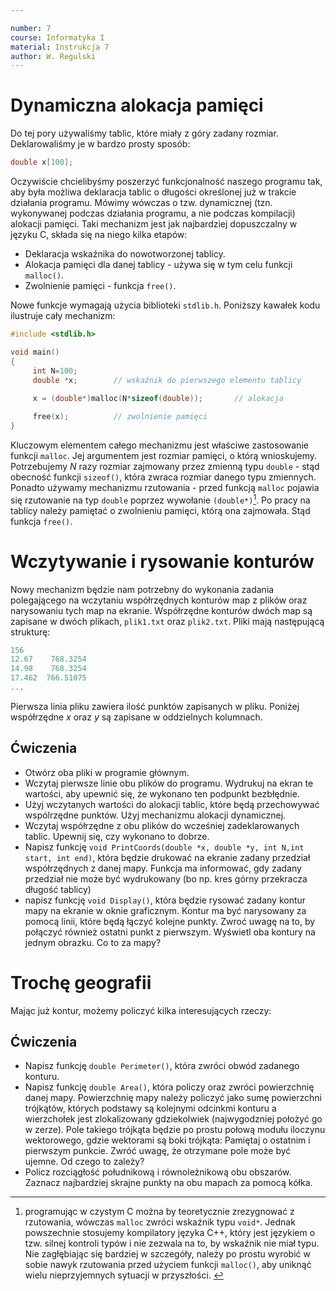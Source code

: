 ```yaml
---

number: 7
course: Informatyka I
material: Instrukcja 7
author: W. Regulski
---
```



# Dynamiczna alokacja pamięci
Do tej pory używaliśmy tablic, które miały z góry zadany rozmiar. Deklarowaliśmy je w bardzo prosty sposób:
```c++
double x[100];
```

Oczywiście chcielibyśmy poszerzyć funkcjonalność naszego programu tak, aby była możliwa deklaracja  tablic o długości określonej już w trakcie działania programu. Mówimy wówczas o tzw. dynamicznej (tzn. wykonywanej podczas działania programu, a nie podczas kompilacji) alokacji pamięci. Taki mechanizm jest jak najbardziej dopuszczalny w języku C, składa się na niego kilka etapów:

- Deklaracja wskaźnika do nowotworzonej tablicy.
- Alokacja pamięci dla danej tablicy - używa się w tym celu funkcji `malloc()`.
- Zwolnienie pamięci - funkcja `free()`.

Nowe funkcje wymagają użycia biblioteki `stdlib.h`.
Poniższy kawałek kodu ilustruje cały mechanizm:

```c++
#include <stdlib.h>

void main()
{
     int N=100;
     double *x;        // wskaźnik do pierwszego elementu tablicy
     
     x = (double*)malloc(N*sizeof(double));       // alokacja

     free(x);          // zwolnienie pamięci
}
```

Kluczowym elementem całego mechanizmu jest właściwe zastosowanie funkcji `malloc`. Jej argumentem jest rozmiar pamięci, o którą wnioskujemy. Potrzebujemy $N$ razy rozmiar zajmowany przez zmienną typu `double` - stąd obecność funkcji `sizeof()`, która zwraca rozmiar danego typu zmiennych. Ponadto używamy mechanizmu rzutowania - przed funkcją `malloc` pojawia się rzutowanie na typ `double` poprzez wywołanie `(double*)`^[programując w czystym C można by teoretycznie zrezygnować z rzutowania, wówczas `malloc` zwróci wskaźnik typu `void*`. Jednak powszechnie stosujemy kompilatory języka C++, który jest językiem o tzw. silnej kontroli typów i nie zezwala na to, by wskaźnik nie miał typu. Nie zagłębiając się bardziej w szczegóły, należy po prostu wyrobić w sobie nawyk rzutowania przed użyciem funkcji `malloc()`, aby uniknąć wielu nieprzyjemnych sytuacji w przyszłości. ]. Po pracy na tablicy należy pamiętać o zwolnieniu pamięci, którą ona zajmowała. Stąd funkcja `free()`.


# Wczytywanie i rysowanie konturów

Nowy mechanizm będzie nam potrzebny do wykonania zadania polegającego na wczytaniu współrzędnych konturów map z plików oraz narysowaniu tych map na ekranie. Współrzędne konturów dwóch map są zapisane w dwóch plikach, `plik1.txt` oraz `plik2.txt`. Pliki mają następującą strukturę:
```c++
156
12.67	 768.3254
14.98	 768.3254
17.462	766.51075
...
```
Pierwsza linia pliku zawiera ilość punktów zapisanych w pliku. Poniżej współrzędne $x$ oraz $y$ są zapisane w oddzielnych kolumnach. 


## Ćwiczenia
- Otwórz oba pliki w programie głównym.
- Wczytaj pierwsze linie obu plików do programu. Wydrukuj na ekran te wartości, aby upewnić się, że wykonano ten podpunkt bezbłędnie.
- Użyj wczytanych wartości do alokacji tablic, które będą przechowywać wspólrzędne punktów. Użyj mechanizmu alokacji dynamicznej.
- Wczytaj współrzędne z obu plików do wcześniej zadeklarowanych tablic. Upewnij się, czy wykonano to dobrze.
- Napisz funkcję `void PrintCoords(double *x, double *y, int N,int start, int end)`, która będzie drukować na ekranie zadany przedział współrzędnych z danej mapy. Funkcja ma informować, gdy zadany przedział nie może być wydrukowany (bo np. kres górny przekracza długość tablicy)
- napisz funkcję `void Display()`, która będzie rysować zadany kontur mapy na ekranie w oknie graficznym. Kontur ma być narysowany za pomocą linii, które będą łączyć kolejne punkty. Zwroć uwagę na to, by połączyć również ostatni punkt z pierwszym. Wyświetl oba kontury na jednym obrazku. Co to za mapy?


# Trochę geografii

Mając już kontur, możemy policzyć kilka interesujących rzeczy:


## Ćwiczenia
- Napisz funkcję `double Perimeter()`, która zwróci obwód zadanego konturu.
- Napisz funkcję `double Area()`, która policzy oraz zwróci powierzchnię danej mapy. Powierzchnię mapy należy policzyć jako sumę powierzchni trójkątów, których podstawy są kolejnymi odcinkmi konturu a wierzchołek jest zlokalizowany gdziekolwiek (najwygodzniej położyć go w zerze). Pole takiego trójkąta będzie po prostu połową modułu iloczynu wektorowego, gdzie wektorami są boki trójkąta:
\begin{displaymath}
S_{i}=\frac{1}{2} | \boldsymbol v_i\times \boldsymbol v_{i+1} | = \frac{1}{2} (x_iy_{i+1}-x_{i+1}y_i)
\end{displaymath}
Pamiętaj o ostatnim i pierwszym punkcie. Zwróć uwagę, że otrzymane pole może być ujemne. Od czego to zależy?
- Policz rozciągłość południkową i równoleżnikową obu obszarów. Zaznacz najbardziej skrajne punkty na obu mapach za pomocą kółka.

